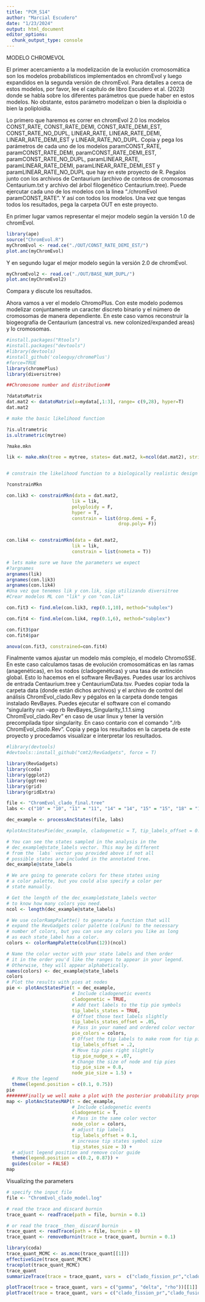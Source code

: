```yaml
---
title: "PCM_S14"
author: "Marcial Escudero"
date: "1/23/2024"
output: html_document
editor_options: 
  chunk_output_type: console
---
```


MODELO CHROMEVOL

El primer acercamiento a la modelización de la evolución cromosomática son los modelos probabilísticos implementados en chromEvol y luego expandidos en la segunda versión de chromEvol.
Para detalles a cerca de estos modelos, por favor, lee el capítulo de libro Escudero et al. (2023) donde se habla sobre los diferentes parámetros que puede haber en estos modelos. No obstante, estos parámetro modelizan o bien la disploidía o bien la poliploidía.

Lo primero que haremos es correr en chromEvol 2.0 los modelos CONST_RATE, CONST_RATE_DEMI, CONST_RATE_DEMI_EST, CONST_RATE_NO_DUPL, LINEAR_RATE, LINEAR_RATE_DEMI, LINEAR_RATE_DEMI_EST y LINEAR_RATE_NO_DUPL. 
Copia y pega los parámetros de cada uno de los modelos paramCONST_RATE, paramCONST_RATE_DEMI, paramCONST_RATE_DEMI_EST, paramCONST_RATE_NO_DUPL, paramLINEAR_RATE, paramLINEAR_RATE_DEMI, paramLINEAR_RATE_DEMI_EST y paramLINEAR_RATE_NO_DUPL que hay en este proyecto de R. Pegalos junto con los archivos de Centaurium (archivo de conteos de cromosomas Centaurium.txt y archivo del árbol filogenético Centaurium.tree). Puede ejercutar cada uno de los modelos con la linea "./chromEvol paramCONST_RATE". Y así con todos los modelos. 
Una vez que tengas todos los resultados, pega la carpeta OUT en este proyecto.

En primer lugar vamos representar el mejor modelo según la versión 1.0 de chromEvol.
```r
library(ape)
source("ChromEvol.R")
myChromEvol <- read.ce("./OUT/CONST_RATE_DEMI_EST/")
plot.anc(myChromEvol)

```

Y en segundo lugar el mejor modelo según la versión 2.0 de chromEvol.
```r

myChromEvol2 <- read.ce("./OUT/BASE_NUM_DUPL/")
plot.anc(myChromEvol2)

```

Compara y discute los resultados.


Ahora vamos a ver el modelo ChromoPlus. Con este modelo podemos modelizar conjuntamente un caracter discreto binario y el número de cromosomas de manera dependiente.
En este caso vamos reconstruir la biogeografía de Centaurium (ancestral vs. new colonized/expanded areas) y lo cromosomas.

```r
#install.packages("Rtools")
#install.packages("devtools")
#library(devtools)
#install_github('coleoguy/chromePlus')
#force=TRUE
library(chromePlus)
library(diversitree)

##Chromosome number and distribution##

?datatoMatrix
dat.mat2 <- datatoMatrix(x=mydata[,1:3], range= c(9,28), hyper=T)
dat.mat2

# make the basic likelihood function

?is.ultrametric
is.ultrametric(mytree)

?make.mkn

lik <- make.mkn(tree = mytree, states= dat.mat2, k=ncol(dat.mat2), strict = F, control = list(method="ode"))


# constrain the likelihood function to a biologically realistic design

?constrainMkn

con.lik3 <- constrainMkn(data = dat.mat2,
                        lik = lik,
                        polyploidy = F,
                        hyper = T,
                        constrain = list(drop.demi = F,
                                         drop.poly= F))


con.lik4 <- constrainMkn(data = dat.mat2,
                        lik = lik,
                        constrain = list(nometa = T))

# lets make sure we have the parameters we expect
#?argnames
argnames(lik)
argnames(con.lik3)
argnames(con.lik4)
#Una vez que tenemos lik y con.lik, sigo utilizando diversitree
#Crear modelos ML con "lik" y con "con.lik"

con.fit3 <- find.mle(con.lik3, rep(0.1,10), method="subplex")

con.fit4 <- find.mle(con.lik4, rep(0.1,6), method="subplex")

con.fit3$par
con.fit4$par

anova(con.fit3, constrained=con.fit4)


```


Finalmente vamos ajustar un modelo más complejo, el modelo ChromoSSE. En este caso calculamos tasas de evolución cromosomáticas en las ramas (anagenéticas), en los nodos (cladogenéticas) y una tasa de extinción global. Esto lo hacemos en el software RevBayes.
Puedes usar los archivos de entrada Centaurium.tree y CentauriumData.tsv. Puedes copiar toda la carpeta data (donde están dichos archivos) y el archivo de control del análisis ChromEvol_clado.Rev y pégalos en la carpeta donde tengas instalado RevBayes. 
Puedes ejecutar el software con el comando "singularity run --app rb RevBayes_Singularity_1.1.1.simg ChromEvol_clado.Rev" en caso de usar linux y tener la versión precompilada tipor singularity. En caso contario con el comando "./rb ChromEvol_clado.Rev".
Copia y pega los resultados en la carpeta de este proyecto y procedamos visualizar e interpretar los resultados.

```r
#library(devtools)
#devtools::install_github("cmt2/RevGadgets", force = T)

library(RevGadgets)
library(coda)
library(ggplot2)
library(ggtree)
library(grid)
library(gridExtra)

file <- "ChromEvol_clado_final.tree"
labs <- c("10" = "10", "11" = "11", "14" = "14", "15" = "15", "18" = "18", "19" = "19", "20" = "20", "21" = "21", "27" = "27", "28" = "28", "3" = "3", "4" = "4", "5" = "5", "6" = "6", "7" = "7", "8" = "8", "9" = "9")

dec_example <- processAncStates(file, labs)

#plotAncStatesPie(dec_example, cladogenetic = T, tip_labels_offset = 0.2,pie_colors = "default")

# You can see the states sampled in the analysis in the
# dec_example@state_labels vector. This may be different 
# from the `labs` vector you provided above if not all 
# possible states are included in the annotated tree.
dec_example@state_labels

# We are going to generate colors for these states using
# a color palette, but you could also specify a color per
# state manually. 

# Get the length of the dec_example$state_labels vector
# to know how many colors you need. 
ncol <- length(dec_example@state_labels)

# We use colorRampPalette() to generate a function that will
# expand the RevGadgets color palette (colFun) to the necessary
# number of colors, but you can use any colors you like as long 
# as each state_label has a color. 
colors <- colorRampPalette(colFun(12))(ncol)

# Name the color vector with your state labels and then order 
# it in the order you'd like the ranges to appear in your legend.
# Otherwise, they will appear alphabetically. 
names(colors) <- dec_example@state_labels
colors
# Plot the results with pies at nodes
pie <- plotAncStatesPie(t = dec_example,
                        # Include cladogenetic events
                        cladogenetic = TRUE, 
                        # Add text labels to the tip pie symbols
                        tip_labels_states = TRUE,
                        # Offset those text labels slightly
                        tip_labels_states_offset = .05,
                        # Pass in your named and ordered color vector
                        pie_colors = colors, 
                        # Offset the tip labels to make room for tip pies
                        tip_labels_offset = .2, 
                        # Move tip pies right slightly 
                        tip_pie_nudge_x = .07,
                        # Change the size of node and tip pies  
                        tip_pie_size = 0.8,
                        node_pie_size = 1.5) +
  # Move the legend 
  theme(legend.position = c(0.1, 0.75))
pie
#######Finally we well make a plot with the posterior probability proportional to the size of the cicles at the nodes
map <- plotAncStatesMAP(t = dec_example, 
                        # Include cladogenetic events
                        cladogenetic = T,
                        # Pass in the same color vector
                        node_color = colors,
                        # adjust tip labels 
                        tip_labels_offset = 0.1,
                        # increase tip states symbol size
                        tip_states_size = 3) +
  # adjust legend position and remove color guide
  theme(legend.position = c(0.2, 0.87)) + 
  guides(color = FALSE)
map
```

Visualizing the parameters

```r

# specify the input file
file <- "ChromEvol_clado_model.log"

# read the trace and discard burnin
trace_quant <- readTrace(path = file, burnin = 0.1)

# or read the trace _then_ discard burnin
trace_quant <- readTrace(path = file, burnin = 0)
trace_quant <- removeBurnin(trace = trace_quant, burnin = 0.1)

library(coda)
trace_quant_MCMC <- as.mcmc(trace_quant[[1]])
effectiveSize(trace_quant_MCMC)
traceplot(trace_quant_MCMC)
trace_quant
summarizeTrace(trace = trace_quant, vars =  c("clado_fission_pr","clado_fusion_pr","clado_polyploid_pr", "gamma", "delta", "rho"))

plotTrace(trace = trace_quant, vars = c("gamma", "delta", "rho"))[[1]]
plotTrace(trace = trace_quant, vars = c("clado_fission_pr","clado_fusion_pr","clado_polyploid_pr"))[[1]]
```


